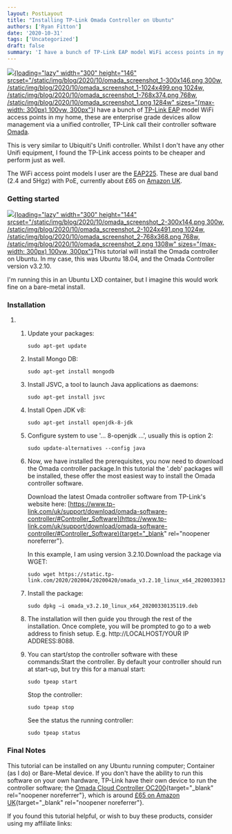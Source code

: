 ```yaml
---
layout: PostLayout
title: "Installing TP-Link Omada Controller on Ubuntu"
authors: ['Ryan Fitton']
date: '2020-10-31'
tags: ['Uncategorized']
draft: false
summary: 'I have a bunch of TP-Link EAP model WiFi access points in my home, these are enterprise grade devices allow management via a unified controller, TP-Link call their controller software Omada. This is very similar to Ubiquiti&#8217;s Unifi controller. Whilst I don&#8217;t have any other Unifi equipment, I found the TP-Link access points to be ...'
---
```


[![](/static/img/blog/2020/10/omada_screenshot_1-300x146.png){loading="lazy" width="300" height="146" srcset="/static/img/blog/2020/10/omada_screenshot_1-300x146.png 300w, /static/img/blog/2020/10/omada_screenshot_1-1024x499.png 1024w, /static/img/blog/2020/10/omada_screenshot_1-768x374.png 768w, /static/img/blog/2020/10/omada_screenshot_1.png 1284w" sizes="(max-width: 300px) 100vw, 300px"}](/static/img/blog/2020/10/omada_screenshot_1.png)I have a bunch of [TP-Link EAP](https://www.amazon.co.uk/s/ref=as_li_ss_tl?k=tp+link+eap&ref=nb_sb_noss&linkCode=ll2&tag=ryanfittoncou-21&linkId=d7f0af7e347cffc0ba512d7e3b06e1c2&language=en_GB) model WiFi access points in my home, these are enterprise grade devices allow management via a unified controller, TP-Link call their controller software [Omada](https://www.tp-link.com/uk/omada/).

This is very similar to Ubiquiti's Unifi controller. Whilst I don't have any other Unifi equipment, I found the TP-Link access points to be cheaper and perform just as well.

The WiFi access point models I user are the [EAP225](https://www.amazon.co.uk/dp/B01LRQW0GM/ref=as_li_ss_tl?ie=UTF8&psc=1&linkCode=ll1&tag=ryanfittoncou-21&linkId=55886ce0c5db85c6e3a90c6415c107f1&language=en_GB). These are dual band (2.4 and 5Hgz) with PoE, currently about £65 on [Amazon UK](https://www.amazon.co.uk/dp/B01LRQW0GM/ref=as_li_ss_tl?ie=UTF8&psc=1&linkCode=ll1&tag=ryanfittoncou-21&linkId=55886ce0c5db85c6e3a90c6415c107f1&language=en_GB).

### Getting started

[![](/static/img/blog/2020/10/omada_screenshot_2-300x144.png){loading="lazy" width="300" height="144" srcset="/static/img/blog/2020/10/omada_screenshot_2-300x144.png 300w, /static/img/blog/2020/10/omada_screenshot_2-1024x491.png 1024w, /static/img/blog/2020/10/omada_screenshot_2-768x368.png 768w, /static/img/blog/2020/10/omada_screenshot_2.png 1308w" sizes="(max-width: 300px) 100vw, 300px"}](/static/img/blog/2020/10/omada_screenshot_2.png)This tutorial will install the Omada controller on Ubuntu. In my case, this was Ubuntu 18.04, and the Omada Controller version v3.2.10.

I'm running this in an Ubuntu LXD container, but I imagine this would work fine on a bare-metal install.

### Installation

1.  1.  Update your packages:

        ``` {.language-markup .code-toolbar}
        sudo apt-get update
        ```

    2.  Install Mongo DB:

        ``` {.language-markup .code-toolbar}
        sudo apt-get install mongodb
        ```

    3.  Install JSVC, a tool to launch Java applications as daemons:

        ``` {.language-markup .code-toolbar}
        sudo apt-get install jsvc
        ```

    4.  Install Open JDK v8:

        ``` {.language-markup .code-toolbar}
        sudo apt-get install openjdk-8-jdk
        ```

    5.  Configure system to use '... 8-openjdk ...', usually this is option 2:

        ``` {.language-markup .code-toolbar}
        sudo update-alternatives --config java
        ```

    6.  Now, we have installed the prerequisites, you now need to download the Omada controller package.In this tutorial the '.deb' packages will be installed, these offer the most easiest way to install the Omada controller software.

        Download the latest Omada controller software from TP-Link's website here: [https://www.tp-link.com/uk/support/download/omada-software-controller/#Controller_Software](https://www.tp-link.com/uk/support/download/omada-software-controller/#Controller_Software){target="_blank" rel="noopener noreferrer"}.

        In this example, I am using version 3.2.10.Download the package via WGET:

        ``` {.language-markup .code-toolbar}
        sudo wget https://static.tp-link.com/2020/202004/20200420/omada_v3.2.10_linux_x64_20200330135119.deb
        ```

    7.  Install the package:

        ``` {.language-markup .code-toolbar}
        sudo dpkg –i omada_v3.2.10_linux_x64_20200330135119.deb
        ```

    8.  The installation will then guide you through the rest of the installation. Once complete, you will be prompted to go to a web address to finish setup. E.g. http://LOCALHOST/YOUR IP ADDRESS:8088.

    9.  You can start/stop the controller software with these commands:Start the controller. By default your controller should run at start-up, but try this for a manual start:

        ``` {.language-markup .code-toolbar}
        sudo tpeap start
        ```

        Stop the controller:

        ``` {.language-markup .code-toolbar}
        sudo tpeap stop
        ```

        See the status the running controller:

        ``` {.language-markup .code-toolbar}
        sudo tpeap status
        ```

### Final Notes

This tutorial can be installed on any Ubuntu running computer; Container (as I do) or Bare-Metal device. If you don't have the ability to run this software on your own hardware, TP-Link have their own device to run the controller software; the [Omada Cloud Controller OC200](https://www.tp-link.com/us/business-networking/omada-sdn-controller/oc200/){target="_blank" rel="noopener noreferrer"}, which is around [£65 on Amazon UK](https://www.amazon.co.uk/TP-Link-OC200-Omada-Cloud-Controller/dp/B07GT8QSRW/ref=as_li_ss_tl?ie=UTF8&linkCode=ll1&tag=ryanfittoncou-21&linkId=e3976a1a005d379ba92bb56d8ada0ac1&language=en_GB){target="_blank" rel="noopener noreferrer"}.

If you found this tutorial helpful, or wish to buy these products, consider using my affiliate links:
